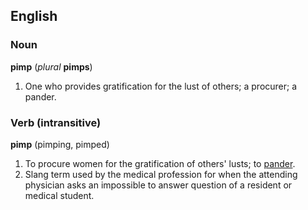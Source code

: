 ==English==
===Noun===
'''pimp''' (''plural'' '''pimps''')
#One who provides gratification for the lust of others; a procurer; a pander.

===Verb (intransitive)===
'''pimp''' (pimping, pimped)
#To procure women for the gratification of others' lusts; to [[pander]].
#Slang term used by the medical profession for when the attending physician asks an impossible to answer question of a resident or medical student.